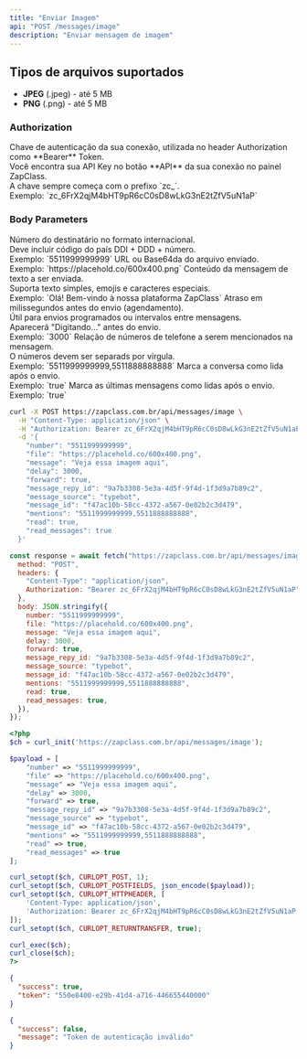 ```yaml
---
title: "Enviar Imagem"
api: "POST /messages/image"
description: "Enviar mensagem de imagem"
---
```


## Tipos de arquivos suportados

- **JPEG** (.jpeg) - até 5 MB <br />
- **PNG** (.png) - até 5 MB

### Authorization

<ParamField path="api_key" type="string" required>
  Chave de autenticação da sua conexão, utilizada no header Authorization como
  **Bearer** Token. <br />
  Você encontra sua API Key no botão **API** da sua conexão no painel ZapClass. <br />
  A chave sempre começa com o prefixo `zc_`. <br />
  Exemplo: `zc_6FrX2qjM4bHT9pR6cC0sD8wLkG3nE2tZfV5uN1aP`
</ParamField>

### Body Parameters

<ParamField path="number" type="string" required>
  Número do destinatário no formato internacional. <br />
  Deve incluir código do país DDI + DDD + número. <br />
  Exemplo: `5511999999999`
</ParamField>

<ParamField path="file" type="string" required>
  URL ou Base64da do arquivo enviado. <br />
  Exemplo: `https://placehold.co/600x400.png`
</ParamField>

<ParamField path="message" type="string">
  Conteúdo da mensagem de texto a ser enviada. <br />
  Suporta texto simples, emojis e caracteres especiais. <br />
  Exemplo: `Olá! Bem-vindo à nossa plataforma ZapClass`
</ParamField>

<ParamField path="delay" type="integer">
  Atraso em milissegundos antes do envio (agendamento). <br />
  Útil para envios programados ou intervalos entre mensagens. <br />
  Aparecerá "Digitando..." antes do envio. <br />
  Exemplo: `3000`
</ParamField>

<ParamField path="mentions" type="string">
  Relação de números de telefone a serem mencionados na mensagem. <br />
  O números devem ser separads por vírgula. <br />
  Exemplo: `5511999999999,5511888888888`
</ParamField>

<ParamField path="read" type="boolean">
  Marca a conversa como lida após o envio. <br />
  Exemplo: `true`
</ParamField>

<ParamField path="read_messages" type="boolean">
  Marca as últimas mensagens como lidas após o envio. <br />
  Exemplo: `true`
</ParamField>

<RequestExample>

```bash cURL
curl -X POST https://zapclass.com.br/api/messages/image \
  -H "Content-Type: application/json" \
  -H "Authorization: Bearer zc_6FrX2qjM4bHT9pR6cC0sD8wLkG3nE2tZfV5uN1aP" \
  -d '{
    "number": "5511999999999",
    "file": "https://placehold.co/600x400.png",
    "message": "Veja essa imagem aqui",
    "delay": 3000,
    "forward": true,
    "message_repy_id": "9a7b3308-5e3a-4d5f-9f4d-1f3d9a7b89c2",
    "message_source": "typebot",
    "message_id": "f47ac10b-58cc-4372-a567-0e02b2c3d479",
    "mentions": "5511999999999,5511888888888",
    "read": true,
    "read_messages": true
  }'
```

```javascript JavaScript
const response = await fetch("https://zapclass.com.br/api/messages/image", {
  method: "POST",
  headers: {
    "Content-Type": "application/json",
    Authorization: "Bearer zc_6FrX2qjM4bHT9pR6cC0sD8wLkG3nE2tZfV5uN1aP",
  },
  body: JSON.stringify({
    number: "5511999999999",
    file: "https://placehold.co/600x400.png",
    message: "Veja essa imagem aqui",
    delay: 3000,
    forward: true,
    message_repy_id: "9a7b3308-5e3a-4d5f-9f4d-1f3d9a7b89c2",
    message_source: "typebot",
    message_id: "f47ac10b-58cc-4372-a567-0e02b2c3d479",
    mentions: "5511999999999,5511888888888",
    read: true,
    read_messages: true,
  }),
});
```

```php PHP
<?php
$ch = curl_init('https://zapclass.com.br/api/messages/image');

$payload = [
    "number" => "5511999999999",
    "file" => "https://placehold.co/600x400.png",
    "message" => "Veja essa imagem aqui",
    "delay" => 3000,
    "forward" => true,
    "message_repy_id" => "9a7b3308-5e3a-4d5f-9f4d-1f3d9a7b89c2",
    "message_source" => "typebot",
    "message_id" => "f47ac10b-58cc-4372-a567-0e02b2c3d479",
    "mentions" => "5511999999999,5511888888888",
    "read" => true,
    "read_messages" => true
];

curl_setopt($ch, CURLOPT_POST, 1);
curl_setopt($ch, CURLOPT_POSTFIELDS, json_encode($payload));
curl_setopt($ch, CURLOPT_HTTPHEADER, [
    'Content-Type: application/json',
    'Authorization: Bearer zc_6FrX2qjM4bHT9pR6cC0sD8wLkG3nE2tZfV5uN1aP'
]);
curl_setopt($ch, CURLOPT_RETURNTRANSFER, true);

curl_exec($ch);
curl_close($ch);
?>
```

</RequestExample>

<ResponseExample>

```json 200
{
  "success": true,
  "token": "550e8400-e29b-41d4-a716-446655440000"
}
```

```json 400
{
  "success": false,
  "message": "Token de autenticação inválido"
}
```

</ResponseExample>
